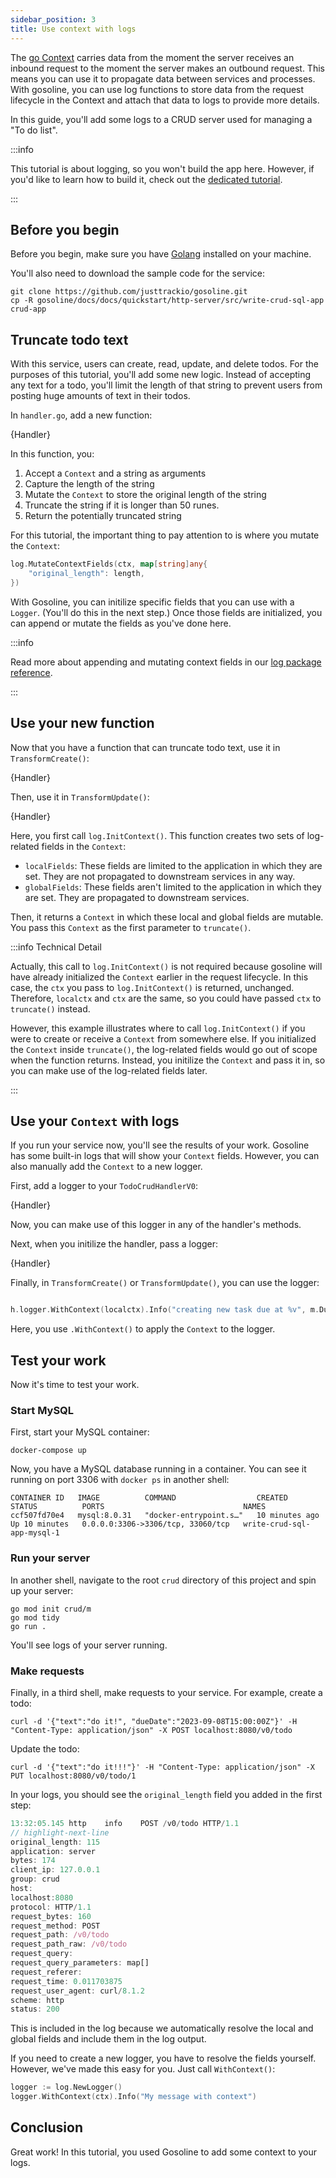 ```yaml
---
sidebar_position: 3
title: Use context with logs
---
```



The [go Context](https://pkg.go.dev/context) carries data from the moment the server receives an inbound request to the moment the server makes an outbound request. This means you can use it to propagate data between services and processes. With gosoline, you can use log functions to store data from the request lifecycle in the Context and attach that data to logs to provide more details.

In this guide, you'll add some logs to a CRUD server used for managing a "To do list".

:::info

This tutorial is about logging, so you won't build the app here. However, if you'd like to learn how to build it, check out the [dedicated tutorial](/gosoline/quickstart/http-server/write-crud-sql-app).

:::

## Before you begin

Before you begin, make sure you have [Golang](https://go.dev/doc/install) installed on your machine.

You'll also need to download the sample code for the service:

```shell
git clone https://github.com/justtrackio/gosoline.git
cp -R gosoline/docs/docs/quickstart/http-server/src/write-crud-sql-app crud-app
```

## Truncate todo text

With this service, users can create, read, update, and delete todos. For the purposes of this tutorial, you'll add some new logic. Instead of accepting any text for a todo, you'll limit the length of that string to prevent users from posting huge amounts of text in their todos.

In `handler.go`, add a new function:

<CodeBlock title="handler.go" language="go" snippet="truncate">{Handler}</CodeBlock>

In this function, you:

1. Accept a `Context` and a string as arguments
2. Capture the length of the string
3. Mutate the `Context` to store the original length of the string
4. Truncate the string if it is longer than 50 runes.
5. Return the potentially truncated string

For this tutorial, the important thing to pay attention to is where you mutate the `Context`: 

```go
log.MutateContextFields(ctx, map[string]any{
	"original_length": length,
})
```

With Gosoline, you can initilize specific fields that you can use with a `Logger`. (You'll do this in the next step.) Once those fields are initialized, you can append or mutate the fields as you've done here.

:::info

Read more about appending and mutating context fields in our [log package reference](/gosoline/reference/package-log#appendcontextfields).

:::

## Use your new function

Now that you have a function that can truncate todo text, use it in `TransformCreate()`:

<CodeBlock title="handler.go" language="go" snippet="transform create">{Handler}</CodeBlock>

Then, use it in `TransformUpdate()`:

<CodeBlock title="handler.go" language="go" snippet="transform update">{Handler}</CodeBlock>

Here, you first call `log.InitContext()`. This function creates two sets of log-related fields in the `Context`:

- `localFields`: These fields are limited to the application in which they are set. They are not propagated to downstream services in any way.
- `globalFields`: These fields aren't limited to the application in which they are set. They are propagated to downstream services.

Then, it returns a `Context` in which these local and global fields are mutable. You pass this `Context` as the first parameter to `truncate()`.

:::info Technical Detail

Actually, this call to `log.InitContext()` is not required because gosoline will have already initialized the `Context` earlier in the request lifecycle. In this case, the `ctx` you pass to `log.InitContext()` is returned, unchanged. Therefore, `localctx` and `ctx` are the same, so you could have passed `ctx` to `truncate()` instead.

However, this example illustrates where to call `log.InitContext()` if you were to create or receive a `Context` from somewhere else. If you initialized the `Context` inside `truncate()`, the log-related fields would go out of scope when the function returns. Instead, you initilize the `Context` and pass it in, so you can make use of the log-related fields later.

:::

## Use your `Context` with logs

If you run your service now, you'll see the results of your work. Gosoline has some built-in logs that will show your `Context` fields. However, you can also manually add the `Context` to a new logger.

First, add a logger to your `TodoCrudHandlerV0`:

<CodeBlock title="handler.go" language="go" snippet="crud handler v0">{Handler}</CodeBlock>

Now, you can make use of this logger in any of the handler's methods.

Next, when you initilize the handler, pass a logger:

<CodeBlock title="handler.go" language="go" snippet="new todo crud handler">{Handler}</CodeBlock>

Finally, in `TransformCreate()` or `TransformUpdate()`, you can use the logger:

```go title=handler.go

h.logger.WithContext(localctx).Info("creating new task due at %v", m.DueDate)

```

Here, you use `.WithContext()` to apply the `Context` to the logger.

## Test your work

Now it's time to test your work.

### Start MySQL

First, start your MySQL container:

```shell
docker-compose up
```

Now, you have a MySQL database running in a container. You can see it running on port 3306 with `docker ps` in another shell:

```shell
CONTAINER ID   IMAGE          COMMAND                  CREATED          STATUS          PORTS                               NAMES
ccf507fd70e4   mysql:8.0.31   "docker-entrypoint.s…"   10 minutes ago   Up 10 minutes   0.0.0.0:3306->3306/tcp, 33060/tcp   write-crud-sql-app-mysql-1
```

### Run your server

In another shell, navigate to the root `crud` directory of this project and spin up your server:

```shell
go mod init crud/m
go mod tidy
go run .
```

You'll see logs of your server running.

### Make requests

Finally, in a third shell, make requests to your service. For example, create a todo:

```shell
curl -d '{"text":"do it!", "dueDate":"2023-09-08T15:00:00Z"}' -H "Content-Type: application/json" -X POST localhost:8080/v0/todo
```

Update the todo:

```shell
curl -d '{"text":"do it!!!"}' -H "Content-Type: application/json" -X PUT localhost:8080/v0/todo/1
```

In your logs, you should see the `original_length` field you added in the first step:

```js
13:32:05.145 http    info    POST /v0/todo HTTP/1.1
// highlight-next-line
original_length: 115 
application: server
bytes: 174
client_ip: 127.0.0.1
group: crud
host:
localhost:8080
protocol: HTTP/1.1
request_bytes: 160
request_method: POST
request_path: /v0/todo
request_path_raw: /v0/todo
request_query: 
request_query_parameters: map[]
request_referer: 
request_time: 0.011703875
request_user_agent: curl/8.1.2
scheme: http
status: 200
```

This is included in the log because we automatically resolve the local and global fields and include them in the log output.

If you need to create a new logger, you have to resolve the fields yourself. However, we've made this easy for you. Just call `WithContext()`:

```go
logger := log.NewLogger()
logger.WithContext(ctx).Info("My message with context")
```

## Conclusion

Great work! In this tutorial, you used Gosoline to add some context to your logs.

